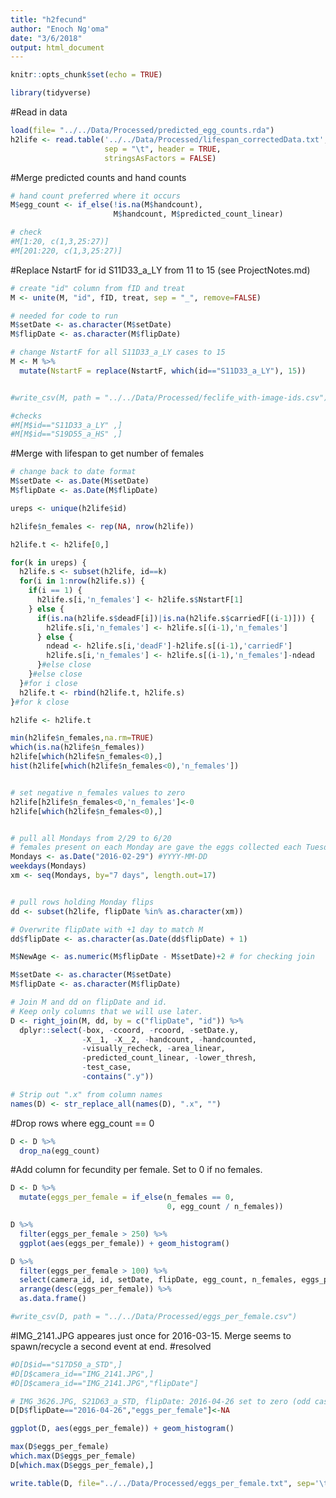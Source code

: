 ```yaml
---
title: "h2fecund"
author: "Enoch Ng'oma"
date: "3/6/2018"
output: html_document
---
```


```r
knitr::opts_chunk$set(echo = TRUE)

library(tidyverse)
```

#Read in data

```r
load(file= "../../Data/Processed/predicted_egg_counts.rda")
h2life <- read.table('../../Data/Processed/lifespan_correctedData.txt',
                     sep = "\t", header = TRUE,
                     stringsAsFactors = FALSE)
```

#Merge predicted counts and hand counts

```r
# hand count preferred where it occurs
M$egg_count <- if_else(!is.na(M$handcount), 
                       M$handcount, M$predicted_count_linear)

# check
#M[1:20, c(1,3,25:27)]
#M[201:220, c(1,3,25:27)]

```

#Replace NstartF for id S11D33_a_LY from 11 to 15 (see ProjectNotes.md)

```r
# create "id" column from fID and treat
M <- unite(M, "id", fID, treat, sep = "_", remove=FALSE)

# needed for code to run
M$setDate <- as.character(M$setDate)
M$flipDate <- as.character(M$flipDate)

# change NstartF for all S11D33_a_LY cases to 15
M <- M %>% 
  mutate(NstartF = replace(NstartF, which(id=="S11D33_a_LY"), 15))


#write_csv(M, path = "../../Data/Processed/feclife_with-image-ids.csv")

#checks
#M[M$id=="S11D33_a_LY" ,]
#M[M$id=="S19D55_a_HS" ,]
```

#Merge with lifespan to get number of females

```r
# change back to date format
M$setDate <- as.Date(M$setDate)
M$flipDate <- as.Date(M$flipDate)

ureps <- unique(h2life$id)

h2life$n_females <- rep(NA, nrow(h2life))

h2life.t <- h2life[0,]

for(k in ureps) {
  h2life.s <- subset(h2life, id==k)
  for(i in 1:nrow(h2life.s)) {
    if(i == 1) {
      h2life.s[i,'n_females'] <- h2life.s$NstartF[1]
    } else {
      if(is.na(h2life.s$deadF[i])|is.na(h2life.s$carriedF[(i-1)])) {
        h2life.s[i,'n_females'] <- h2life.s[(i-1),'n_females']
      } else {
        ndead <- h2life.s[i,'deadF']-h2life.s[(i-1),'carriedF']
        h2life.s[i,'n_females'] <- h2life.s[(i-1),'n_females']-ndead
      }#else close
    }#else close
  }#for i close
  h2life.t <- rbind(h2life.t, h2life.s)
}#for k close

h2life <- h2life.t

min(h2life$n_females,na.rm=TRUE)
which(is.na(h2life$n_females))
h2life[which(h2life$n_females<0),]
hist(h2life[which(h2life$n_females<0),'n_females'])


# set negative n_females values to zero
h2life[h2life$n_females<0,'n_females']<-0
h2life[which(h2life$n_females<0),]


# pull all Mondays from 2/29 to 6/20
# females present on each Monday are gave the eggs collected each Tuesday
Mondays <- as.Date("2016-02-29") #YYYY-MM-DD
weekdays(Mondays)
xm <- seq(Mondays, by="7 days", length.out=17)


# pull rows holding Monday flips
dd <- subset(h2life, flipDate %in% as.character(xm))

# Overwrite flipDate with +1 day to match M
dd$flipDate <- as.character(as.Date(dd$flipDate) + 1)

M$NewAge <- as.numeric(M$flipDate - M$setDate)+2 # for checking join

M$setDate <- as.character(M$setDate)
M$flipDate <- as.character(M$flipDate)
```

```r
# Join M and dd on flipDate and id.
# Keep only columns that we will use later.
D <- right_join(M, dd, by = c("flipDate", "id")) %>% 
  dplyr::select(-box, -ccoord, -rcoord, -setDate.y,
                -X__1, -X__2, -handcount, -handcounted,
                -visually_recheck, -area_linear,
                -predicted_count_linear, -lower_thresh,
                -test_case,
                -contains(".y"))

# Strip out ".x" from column names
names(D) <- str_replace_all(names(D), ".x", "")
```

#Drop rows where egg_count == 0

```r
D <- D %>% 
  drop_na(egg_count)
```


#Add column for fecundity per female. Set to 0 if no females.

```r
D <- D %>% 
  mutate(eggs_per_female = if_else(n_females == 0,
                                   0, egg_count / n_females))

D %>% 
  filter(eggs_per_female > 250) %>% 
  ggplot(aes(eggs_per_female)) + geom_histogram()

D %>% 
  filter(eggs_per_female > 100) %>% 
  select(camera_id, id, setDate, flipDate, egg_count, n_females, eggs_per_female) %>% 
  arrange(desc(eggs_per_female)) %>% 
  as.data.frame()

#write_csv(D, path = "../../Data/Processed/eggs_per_female.csv")
```

#IMG_2141.JPG appeares just once for 2016-03-15. Merge seems to spawn/recycle a second event at end.
#resolved

```r
#D[D$id=="S17D50_a_STD",]
#D[D$camera_id=="IMG_2141.JPG",]
#D[D$camera_id=="IMG_2141.JPG","flipDate"]

# IMG_3626.JPG, S21D63_a_STD, flipDate: 2016-04-26 set to zero (odd case)
D[D$flipDate=="2016-04-26","eggs_per_female"]<-NA

ggplot(D, aes(eggs_per_female)) + geom_histogram()
```


```r
max(D$eggs_per_female)
which.max(D$eggs_per_female)
D[which.max(D$eggs_per_female),]

```


```r
write.table(D, file="../../Data/Processed/eggs_per_female.txt", sep='\t',row.names = FALSE)

```








